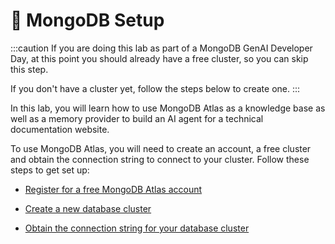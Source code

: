 # 👐 MongoDB Setup

:::caution
If you are doing this lab as part of a MongoDB GenAI Developer Day, at this point you should already have a free cluster, so you can skip this step.

If you don't have a cluster yet, follow the steps below to create one.
:::

In this lab, you will learn how to use MongoDB Atlas as a knowledge base as well as a memory provider to build an AI agent for a technical documentation website.

To use MongoDB Atlas, you will need to create an account, a free cluster and obtain the connection string to connect to your cluster. Follow these steps to get set up:

* [Register for a free MongoDB Atlas account](https://mongodb-developer.github.io/intro-lab/docs/mongodb-atlas/create-account)

* [Create a new database cluster](https://mongodb-developer.github.io/intro-lab/docs/mongodb-atlas/create-cluster)

* [Obtain the connection string for your database cluster](https://mongodb-developer.github.io/intro-lab/docs/importing-data/get-connection-string)
